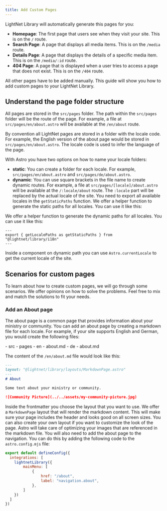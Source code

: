 ```yaml
---
title: Add Custom Pages
---
```




LightNet Library will automatically generate this pages for you:

- **Homepage**: The first page that users see when they visit your site. This is on the `/` route.
- **Search Page**: A page that displays all media items. This is on the `/media` route.
- **Details Page**: A page that displays the details of a specific media item. This is on the `/media/:id` route.
- **404 Page**: A page that is displayed when a user tries to access a page that does not exist. This is on the `/404` route.

All other pages have to be added manually. This guide will show you how to add custom pages to your LightNet Library.

## Understand the page folder structure

All pages are stored in the `src/pages` folder. The path within the `src/pages` folder will be the route of the page. For example, a file at `src/pages/en/about.astro` will be available at the `/en/about` route.

By convention all LightNet pages are stored in a folder with the locale code. For example, the English version of the about page would be stored in `src/pages/en/about.astro`. The locale code is used to infer the language of the page.

With Astro you have two options on how to name your locale folders:

- **static**: You can create a folder for each locale. For example, `src/pages/en/about.astro` and `src/pages/de/about.astro`.
- **dynamic**: You can use square brackets in the file name to create dynamic routes. For example, a file at `src/pages/[locale]/about.astro` will be available at the `/:locale/about` route. The `:locale` part will be replaced by the actual locale of the site. You need to export all available locales in the `getStaticPaths` function. We offer a helper function to generate the static paths for all locales. You can use it like this:

We offer a helper function to generate the dynamic paths for all locales. You can use it like this:

```astro title="src/pages/[locale]/about.astro"
---
export { getLocalePaths as getStaticPaths } from "@lightnet/library/i18n"
---
```

Inside a component on dynamic path you can use `Astro.currentLocale` to get the current locale of the site.

## Scenarios for custom pages

To learn about how to create custom pages, we will go through some scenarios. We offer opinions on how to solve the problems. Feel free to mix and match the solutions to fit your needs.

### Add an About page

The about page is a common page that provides information about your ministry or community. You can add an about page by creating a markdown file for each locale. 
For example, if your site supports English and German, you would create the following files:

<FileTree>
- src
  - pages
    - en
      - about.md
    - de
      - about.md
</FileTree>

The content of the `/en/about.md` file would look like this:

```markdown
---
layout: "@lightnet/library/layouts/MarkdownPage.astro"
---
# About 

Some text about your ministry or community.

![Community Picture](../../assets/my-community-picture.jpg)
```

Inside the frontmatter you choose the layout that you want to use. We offer a `MarkdownPage` layout that will render the markdown content. 
This will make sure your page includes the header and looks good on all screen sizes.
You can also create your own layout if you want to customize the look of the page.
Astro will take care of optimizing your images that are referenced in the markdown file.
You will also need to add the about page to the navigation. You can do this by adding the following code to the `astro.config.mjs` file:

```js title="astro.config.mjs" ins={5-8}
export default defineConfig({
  integrations: [
    lightnetLibrary({
        mainMenu: [
            {
                href: "/about",
                label: "navigation.about",
            },
        ]
    })
  ]
})
```

